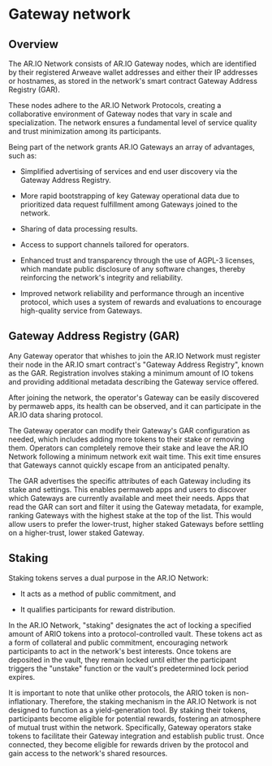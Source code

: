 # Gateway network

## Overview

The AR.IO Network consists of AR.IO Gateway nodes, which are identified by their registered Arweave wallet addresses and either their IP addresses or hostnames, as stored in the network's smart contract Gateway Address Registry (GAR).

These nodes adhere to the AR.IO Network Protocols, creating a collaborative environment of Gateway nodes that vary in scale and specialization. The network ensures a fundamental level of service quality and trust minimization among its participants.

Being part of the network grants AR.IO Gateways an array of advantages, such as:

- Simplified advertising of services and end user discovery via the Gateway Address Registry.

- More rapid bootstrapping of key Gateway operational data due to prioritized data request fulfillment among Gateways joined to the network.

- Sharing of data processing results.

- Access to support channels tailored for operators.

- Enhanced trust and transparency through the use of AGPL-3 licenses, which mandate public disclosure of any software changes, thereby reinforcing the network's integrity and reliability.

- Improved network reliability and performance through an incentive protocol, which uses a system of rewards and evaluations to encourage high-quality service from Gateways.


## Gateway Address Registry (GAR)

Any Gateway operator that whishes to join the AR.IO Network must register their node in the AR.IO smart contract's "Gateway Address Registry", known as the GAR. Registration involves staking a minimum amount of IO tokens and providing additional metadata describing the Gateway service offered.

After joining the network, the operator's Gateway can be easily discovered by permaweb apps, its health can be observed, and it can participate in the AR.IO data sharing protocol.

The Gateway operator can modify their Gateway's GAR configuration as needed, which includes adding more tokens to their stake or removing them. Operators can completely remove their stake and leave the AR.IO Network following a minimum network exit wait time. This exit time ensures that Gateways cannot quickly escape from an anticipated penalty.

The GAR advertises the specific attributes of each Gateway including its stake and settings. This enables permaweb apps and users to discover which Gateways are currently available and meet their needs. Apps that read the GAR can sort and filter it using the Gateway metadata, for example, ranking Gateways with the highest stake at the top of the list. This would allow users to prefer the lower-trust, higher staked Gateways before settling on a higher-trust, lower staked Gateway.

## Staking

Staking tokens serves a dual purpose in the AR.IO Network:

- It acts as a method of public commitment, and

- It qualifies participants for reward distribution.

In the AR.IO Network, "staking" designates the act of locking a specified amount of ARIO tokens into a protocol-controlled vault. These tokens act as a form of collateral and public commitment, encouraging network participants to act in the network's best interests. Once tokens are deposited in the vault, they remain locked until either the participant triggers the "unstake" function or the vault's predetermined lock period expires.


It is important to note that unlike other protocols, the ARIO token is non-inflationary. Therefore, the staking mechanism in the AR.IO Network is not designed to function as a yield-generation tool. By staking their tokens, participants become eligible for potential rewards, fostering an atmosphere of mutual trust within the network. Specifically, Gateway operators stake tokens to facilitate their Gateway integration and establish public trust. Once connected, they become eligible for rewards driven by the protocol and gain access to the network's shared resources.
